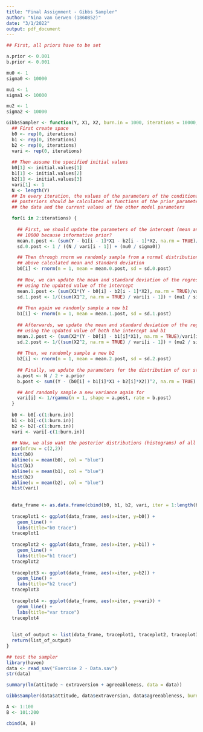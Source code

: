 ```yaml
---
title: "Final Assignment - Gibbs Sampler"
author: "Nina van Gerwen (1860852)"
date: "3/1/2022"
output: pdf_document
---
```


```r
## First, all priors have to be set

a.prior <- 0.001
b.prior <- 0.001

mu0 <- 1
sigma0 <- 10000

mu1 <- 1
sigma1 <- 10000

mu2 <- 1
sigma2 <- 10000

GibbsSampler <- function(Y, X1, X2, burn.in = 1000, iterations = 10000, initial.values = c(1.5, 2, 0.5)) {
  ## First create space
  b0 <- rep(0, iterations)
  b1 <- rep(0, iterations)
  b2 <- rep(0, iterations)
  vari <- rep(0, iterations)
  
  ## Then assume the specified initial values
  b0[1] <- initial.values[1]
  b1[1] <- initial.values[2]
  b2[1] <- initial.values[3]
  vari[1] <- 1
  N <- length(Y)
  ## In every iteration, the values of the parameters of the conditional
  ## posteriors should be calculated as functions of the prior parameters,
  ## the data and the current values of the other model parameters

  for(i in 2:iterations) {
    
    ## First, we should update the parameters of the intercept (mean and standard deviation) with the following formula:
    ## 10000 because informative prior?
    mean.0.post <- (sum(Y - b1[i - 1]*X1 - b2[i - 1]*X2, na.rm = TRUE)/vari[i - 1] + (mu0 / sigma0)) / ((N / vari[i - 1]) + (mu0 / sigma0))
    sd.0.post <- 1 / ((N / vari[i - 1]) + (mu0 / sigma0))

    ## Then through rnorm we randomly sample from a normal distribution the next value for b0 with the
    ## above calculated mean and standard deviation
    b0[i] <- rnorm(n = 1, mean = mean.0.post, sd = sd.0.post)
 
    ## Now, we can update the mean and standard deviation of the regression coefficient for the first variable
    ## using the updated value of the intercept
    mean.1.post <- (sum(X1*(Y - b0[i] - b2[i - 1]*X2), na.rm = TRUE)/vari[i - 1] + (mu1 / sigma1)) / sum(X1^2, na.rm = TRUE)/vari[i - 1] + (mu1 / sigma1)
    sd.1.post <- 1/((sum(X1^2, na.rm = TRUE) / vari[i - 1]) + (mu1 / sigma1))
    
    ## Then again we randomly sample a new b1
    b1[i] <- rnorm(n = 1, mean = mean.1.post, sd = sd.1.post)
    
    ## Afterwards, we update the mean and standard deviation of the regression coefficient for the second variable
    ## using the updated value of both the intercept and b1
    mean.2.post <- (sum(X2*(Y - b0[i] - b1[i]*X1), na.rm = TRUE)/vari[i - 1] + (mu2 / sigma2)) / sum(X2^2, na.rm = TRUE)/vari[i - 1] + (mu2 / sigma2)
    sd.2.post <- 1/((sum(X2^2, na.rm = TRUE) / vari[i - 1]) + (mu2 / sigma2))
   
    ## Then, we randomly sample a new b2
    b2[i] <- rnorm(n = 1, mean = mean.2.post, sd = sd.2.post)
    
    ## Finally, we update the parameters for the distribution of our standard deviation using all above updated values
    a.post <- N / 2 + a.prior
    b.post <- sum((Y - (b0[i] + b1[i]*X1 + b2[i]*X2))^2, na.rm = TRUE) / 2 + b.prior

    ## And randomly sample a new variance again for
    vari[i] <- 1/rgamma(n = 1, shape = a.post, rate = b.post)
  }
  
  b0 <- b0[-c(1:burn.in)]
  b1 <- b1[-c(1:burn.in)]
  b2 <- b2[-c(1:burn.in)]
  vari <- vari[-c(1:burn.in)]
  
  ## Now, we also want the posterior distributions (histograms) of all parameters
  par(mfrow = c(2,2))
  hist(b0)
  abline(v = mean(b0), col = "blue")
  hist(b1)
  abline(v = mean(b1), col = "blue")
  hist(b2)
  abline(v = mean(b2), col = "blue")
  hist(vari)
  
  
  data_frame <- as.data.frame(cbind(b0, b1, b2, vari, iter = 1:length(b0)))
  
  traceplot1 <- ggplot(data_frame, aes(x=iter, y=b0)) + 
    geom_line() + 
    labs(title="b0 trace")
  traceplot1
  
  traceplot2 <- ggplot(data_frame, aes(x=iter, y=b1)) + 
    geom_line() + 
    labs(title="b1 trace")
  traceplot2
  
  traceplot3 <- ggplot(data_frame, aes(x=iter, y=b2)) + 
    geom_line() + 
    labs(title="b2 trace")
  traceplot3
  
  traceplot4 <- ggplot(data_frame, aes(x=iter, y=vari)) + 
    geom_line() + 
    labs(title="var trace")
  traceplot4
  
  
  list_of_output <- list(data_frame, traceplot1, traceplot2, traceplot3, traceplot4)
  return(list_of_output)
}

```

```r
## test the sampler
library(haven)
data <- read_sav("Exercise 2 - Data.sav")
str(data)

summary(lm(attitude ~ extraversion + agreeableness, data = data))

GibbsSampler(data$attitude, data$extraversion, data$agreeableness, burn.in = 1000, iterations = 10000)

A <- 1:100
B <- 101:200

cbind(A, B)
```


